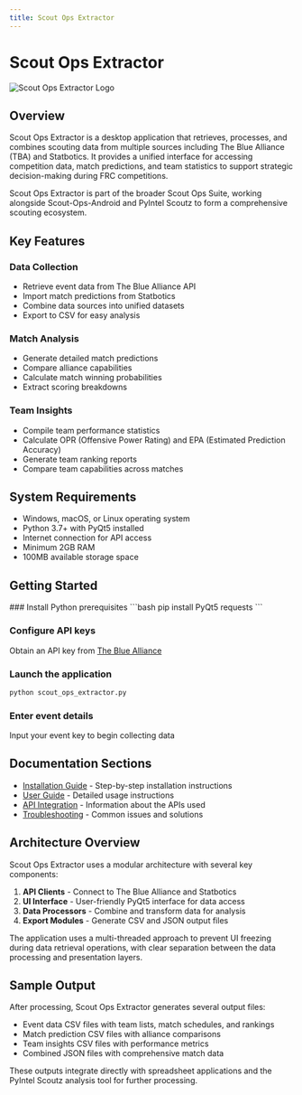 ```yaml
---
title: Scout Ops Extractor
---
```



# Scout Ops Extractor

![Scout Ops Extractor Logo](/images/scout-ops-extractor-logo.png)

## Overview

Scout Ops Extractor is a desktop application that retrieves, processes, and combines scouting data from multiple sources including The Blue Alliance (TBA) and Statbotics. It provides a unified interface for accessing competition data, match predictions, and team statistics to support strategic decision-making during FRC competitions.

<Callout type="info">
  Scout Ops Extractor is part of the broader Scout Ops Suite, working alongside Scout-Ops-Android and PyIntel Scoutz to form a comprehensive scouting ecosystem.
</Callout>

## Key Features

### Data Collection
- Retrieve event data from The Blue Alliance API
- Import match predictions from Statbotics
- Combine data sources into unified datasets
- Export to CSV for easy analysis

### Match Analysis
- Generate detailed match predictions
- Compare alliance capabilities
- Calculate match winning probabilities
- Extract scoring breakdowns

### Team Insights
- Compile team performance statistics
- Calculate OPR (Offensive Power Rating) and EPA (Estimated Prediction Accuracy)
- Generate team ranking reports
- Compare team capabilities across matches

## System Requirements

- Windows, macOS, or Linux operating system
- Python 3.7+ with PyQt5 installed
- Internet connection for API access
- Minimum 2GB RAM
- 100MB available storage space

## Getting Started

<Steps>
### Install Python prerequisites
```bash
pip install PyQt5 requests
```

### Configure API keys
Obtain an API key from [The Blue Alliance](https://www.thebluealliance.com/account)

### Launch the application
```bash
python scout_ops_extractor.py
```

### Enter event details
Input your event key to begin collecting data
</Steps>

## Documentation Sections

- [Installation Guide](./installation) - Step-by-step installation instructions
- [User Guide](./user-guide) - Detailed usage instructions
- [API Integration](./api-integration) - Information about the APIs used
- [Troubleshooting](./troubleshooting) - Common issues and solutions

## Architecture Overview

Scout Ops Extractor uses a modular architecture with several key components:

1. **API Clients** - Connect to The Blue Alliance and Statbotics
2. **UI Interface** - User-friendly PyQt5 interface for data access
3. **Data Processors** - Combine and transform data for analysis
4. **Export Modules** - Generate CSV and JSON output files

The application uses a multi-threaded approach to prevent UI freezing during data retrieval operations, with clear separation between the data processing and presentation layers.

## Sample Output

After processing, Scout Ops Extractor generates several output files:

- Event data CSV files with team lists, match schedules, and rankings
- Match prediction CSV files with alliance comparisons
- Team insights CSV files with performance metrics
- Combined JSON files with comprehensive match data

These outputs integrate directly with spreadsheet applications and the PyIntel Scoutz analysis tool for further processing.